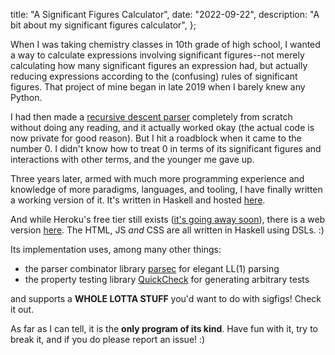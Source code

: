   title: "A Significant Figures Calculator",
  date: "2022-09-22",
  description: "A bit about my significant figures calculator",
};

When I was taking chemistry classes in 10th grade of high school, I wanted a
way to calculate expressions involving significant figures--not merely
calculating how many significant figures an expression had, but actually
reducing expressions according to the (confusing) rules of significant figures.
That project of mine began in late 2019 when I barely knew any Python.

I had then made a [recursive descent
parser](https://en.wikipedia.org/wiki/Recursive_descent_parser) completely from
scratch without doing any reading, and it actually worked okay (the actual code
is now private for good reason). But I hit a roadblock when it came to the
number 0. I didn't know how to treat 0 in terms of its significant figures and
interactions with other terms, and the younger me gave up.

Three years later, armed with much more programming experience and knowledge of
more paradigms, languages, and tooling, I have finally written a working
version of it. It's written in Haskell and hosted
[here](https://github.com/mizlan/significant-figures/).

And while Heroku's free tier still exists ([it's going away soon](https://help.heroku.com/RSBRUH58/removal-of-heroku-free-product-plans-faq)), there is a
web version [here](significant-figures.herokuapp.com/). The HTML, JS _and_ CSS are all written in Haskell using DSLs. :)

Its implementation uses, among many other things:

- the parser combinator library [parsec](https://hackage.haskell.org/package/parsec-3.1.15.1) for elegant LL(1) parsing
- the property testing library [QuickCheck](https://hackage.haskell.org/package/QuickCheck-2.14.2/) for generating arbitrary tests

and supports a **WHOLE LOTTA STUFF** you'd want to do with sigfigs! Check it out.

As far as I can tell, it is the
**only program of its kind**. Have fun with it, try to break it, and if you do
please report an issue! :)
